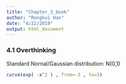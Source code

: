 ```yaml
---
title: "Chapter_3_book"
author: "Rongkui Han"
date: "4/22/2019"
output: html_document
---
```


### 4.1 Overthinking
Standard Nornal/Gaussian distribution: N(0,1)
```r
curve(exp( -x^2 ) , from=-3 , to=3)
```

